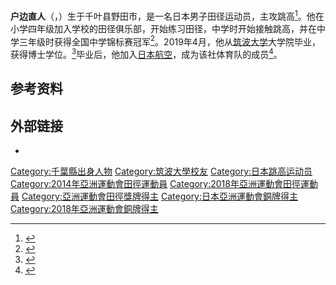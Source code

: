 {{bots|deny=InternetArchiveBot}}
{{NoteTA|G1=Sports}}
{{Infobox sportsperson
| name           = 户边直人
| image          =
| caption        =
| fullname       =
| nickname       =
| birth_date     = {{birth date and age|1992|3|31|df=yes}}
| birth_place    = {{JPN}}[[千叶县|千叶县]][[野田市|野田市]]
| death_date     =
| death_place    =
| education      = [[筑波大学|筑波大学]]
| country        = {{JPN}}
| sport          = [[田径|田径]]
| event          = [[跳高|跳高]]
| height         = {{convert|1.90|m|ftin|abbr=on}}
| weight         = {{convert|72|kg|lb|0|abbr=on}}
| updated        = 
| medaltemplates =
{{MedalSport|男子[[田径|田径]]}}
{{MedalCountry|{{JPN}}}}
{{MedalCompetition|[[亚洲运动会|亚洲运动会]]}}
{{MedalBronze|[[2018年亚洲运动会|2018 雅加达]]|[[2018年亚洲运动会田径比赛|跳高]]}}
{{MedalCompetition|[[亚洲田径锦标赛|亚洲田径锦标赛]]}}
{{MedalBronze|[[2019年亚洲田径锦标赛|2019 多哈]]|跳高}}
{{MedalCompetition|[[世界青年田径锦标赛|世界青年田径锦标赛]]}}
{{MedalBronze|[[2010年世界青年田径锦标赛|2010 蒙克顿]]|跳高}}
| show-medals    = yes
}}
'''户边直人'''（{{jpn|j=戸邉 直人|hg=とべ なおと|rm=Tobe Naoto}}，{{bd|1992年|3月31日||}}）生于千叶县野田市，是一名日本男子田径运动员，主攻跳高<ref>{{cite web|url=https://www.nikkansports.com/sports/athletics/news/201909180000408.html|script-title=ja:世界ランク1位・戸辺直人、2m40跳んで頂点へ|publisher={{lang|ja|日刊スポーツ}}|date=2019-09-19|accessdate=2020-09-16|archiveurl=https://web.archive.org/web/20190921100952/https://www.nikkansports.com/sports/athletics/news/201909180000408.html|archivedate=2019-09-21}}</ref>。他在小学四年级加入学校的田径俱乐部，开始练习田径，中学时开始接触跳高，并在中学三年级时获得全国中学锦标赛冠军<ref>{{cite web|url=https://www.olympicchannel.com/ja/stories/features/detail/%E6%88%B8%E9%82%89%E7%9B%B4%E4%BA%BA-%E8%B5%B0%E9%AB%98%E8%B7%B3%E3%81%AE%E3%82%A8-%E3%82%B9-%E6%97%A5%E6%9C%AC%E4%BA%BA%E5%88%9D%E3%81%AE2%E3%83%A1-%E3%83%88%E3%83%AB40%E5%8F%B0%E3%82%92%E8%A6%8B%E6%8D%AE%E3%81%88-%E8%B7%B3%E3%81%B8-%E7%9B%B4%E4%BA%BA/|script-title=ja:戸邉直人：走高跳のエース。日本人初の2メートル40台を見据え、跳べ、直人！|publisher=[[奥林匹克频道|Olympic Channel]]|date=2019-02-25|accessdate=2020-09-16|archiveurl=https://archive.is/D2v3t|archivedate=2020-09-16}}</ref>。2019年4月，他从[[筑波大学|筑波大学]]大学院毕业，获得博士学位。<ref>{{cite web|url=https://net.keizaikai.co.jp/archives/43649|script-title=ja:戸邉直人選手インタビュー「東京五輪で走高跳の記録更新と金メダルへ」|publisher={{lang|ja|経済界}}|date=2020-01-24|accessdate=2020-09-16|archiveurl=https://archive.is/fp5bI|archivedate=2020-09-16}}</ref>毕业后，他加入[[日本航空|日本航空]]，成为该社体育队的成员<ref>{{cite web|url=https://press.jal.co.jp/ja/release/201902/005074.html|script-title=ja:JALにトップアスリートが入社|work={{lang|ja|日本航空}}|date=2019-02-23|accessdate=2020-07-22|archiveurl=https://archive.is/dLX2j|archivedate=2020-09-16}}</ref>。

==参考资料==
{{Reflist}}

==外部链接==
* {{iaaf name|243011}}

{{Authority control}}

{{DEFAULTSORT:Tobe, Naoto}}
[[Category:千葉縣出身人物|Category:千葉縣出身人物]]
[[Category:筑波大學校友|Category:筑波大學校友]]
[[Category:日本跳高运动员|Category:日本跳高运动员]]
[[Category:2014年亞洲運動會田徑運動員|Category:2014年亞洲運動會田徑運動員]]
[[Category:2018年亞洲運動會田徑運動員|Category:2018年亞洲運動會田徑運動員]]
[[Category:亞洲運動會田徑獎牌得主|Category:亞洲運動會田徑獎牌得主]]
[[Category:日本亞洲運動會銅牌得主|Category:日本亞洲運動會銅牌得主]]
[[Category:2018年亞洲運動會銅牌得主|Category:2018年亞洲運動會銅牌得主]]